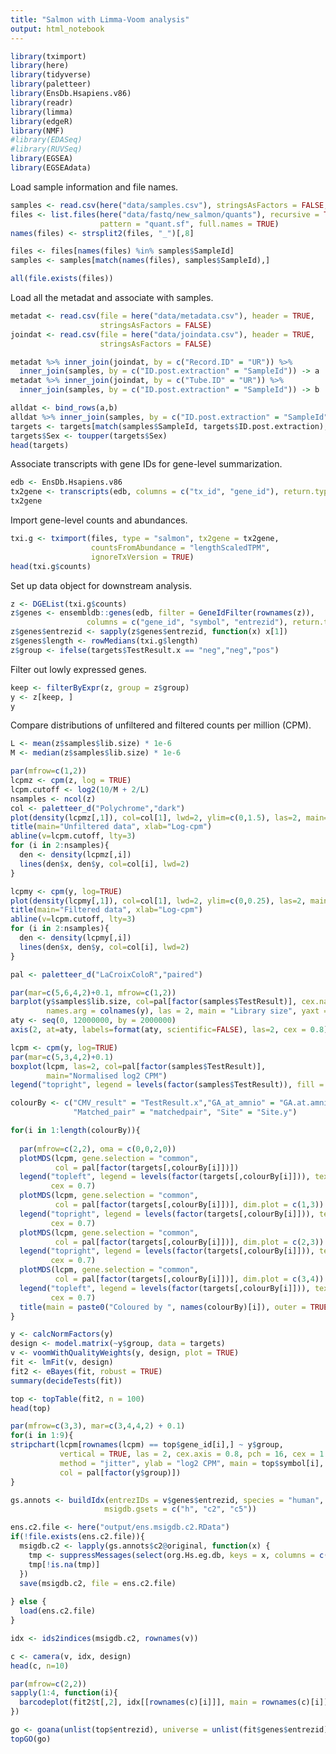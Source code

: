 ```yaml
---
title: "Salmon with Limma-Voom analysis"
output: html_notebook
---
```


```r
library(tximport)
library(here)
library(tidyverse)
library(paletteer)
library(EnsDb.Hsapiens.v86)
library(readr)
library(limma)
library(edgeR)
library(NMF)
#library(EDASeq)
#library(RUVSeq)
library(EGSEA)
library(EGSEAdata)
```

Load sample information and file names.

```r
samples <- read.csv(here("data/samples.csv"), stringsAsFactors = FALSE, header = TRUE)
files <- list.files(here("data/fastq/new_salmon/quants"), recursive = TRUE, 
                    pattern = "quant.sf", full.names = TRUE)
names(files) <- strsplit2(files, "_")[,8]

files <- files[names(files) %in% samples$SampleId]
samples <- samples[match(names(files), samples$SampleId),]

all(file.exists(files))
```

Load all the metadat and associate with samples.

```r
metadat <- read.csv(file = here("data/metadata.csv"), header = TRUE, 
                    stringsAsFactors = FALSE)
joindat <- read.csv(file = here("data/joindata.csv"), header = TRUE, 
                    stringsAsFactors = FALSE)

metadat %>% inner_join(joindat, by = c("Record.ID" = "UR")) %>% 
  inner_join(samples, by = c("ID.post.extraction" = "SampleId")) -> a
metadat %>% inner_join(joindat, by = c("Tube.ID" = "UR")) %>% 
  inner_join(samples, by = c("ID.post.extraction" = "SampleId")) -> b

alldat <- bind_rows(a,b)
alldat %>% inner_join(samples, by = c("ID.post.extraction" = "SampleId")) -> targets
targets <- targets[match(samples$SampleId, targets$ID.post.extraction),]
targets$Sex <- toupper(targets$Sex)
head(targets)
```

Associate transcripts with gene IDs for gene-level summarization.

```r
edb <- EnsDb.Hsapiens.v86
tx2gene <- transcripts(edb, columns = c("tx_id", "gene_id"), return.type = "DataFrame")
tx2gene
```

Import gene-level counts and abundances.

```r
txi.g <- tximport(files, type = "salmon", tx2gene = tx2gene, 
                  countsFromAbundance = "lengthScaledTPM", 
                  ignoreTxVersion = TRUE)
head(txi.g$counts)
```

Set up data object for downstream analysis.

```r
z <- DGEList(txi.g$counts)
z$genes <- ensembldb::genes(edb, filter = GeneIdFilter(rownames(z)), 
                 columns = c("gene_id", "symbol", "entrezid"), return.type = "DataFrame")
z$genes$entrezid <- sapply(z$genes$entrezid, function(x) x[1])
z$genes$length <- rowMedians(txi.g$length)
z$group <- ifelse(targets$TestResult.x == "neg","neg","pos")
```

Filter out lowly expressed genes.

```r
keep <- filterByExpr(z, group = z$group)
y <- z[keep, ]
y
```

Compare distributions of unfiltered and filtered counts per million (CPM).

```r
L <- mean(z$samples$lib.size) * 1e-6
M <- median(z$samples$lib.size) * 1e-6

par(mfrow=c(1,2))
lcpmz <- cpm(z, log = TRUE)
lcpm.cutoff <- log2(10/M + 2/L)
nsamples <- ncol(z)
col <- paletteer_d("Polychrome","dark")
plot(density(lcpmz[,1]), col=col[1], lwd=2, ylim=c(0,1.5), las=2, main="", xlab="")
title(main="Unfiltered data", xlab="Log-cpm")
abline(v=lcpm.cutoff, lty=3)
for (i in 2:nsamples){
  den <- density(lcpmz[,i])
  lines(den$x, den$y, col=col[i], lwd=2)
}

lcpmy <- cpm(y, log=TRUE)
plot(density(lcpmy[,1]), col=col[1], lwd=2, ylim=c(0,0.25), las=2, main="", xlab="")
title(main="Filtered data", xlab="Log-cpm")
abline(v=lcpm.cutoff, lty=3)
for (i in 2:nsamples){
  den <- density(lcpmy[,i])
  lines(den$x, den$y, col=col[i], lwd=2)
}
```


```r
pal <- paletteer_d("LaCroixColoR","paired")

par(mar=c(5,6,4,2)+0.1, mfrow=c(1,2))
barplot(y$samples$lib.size, col=pal[factor(samples$TestResult)], cex.names = 0.8, 
        names.arg = colnames(y), las = 2, main = "Library size", yaxt = "none")
aty <- seq(0, 12000000, by = 2000000)
axis(2, at=aty, labels=format(aty, scientific=FALSE), las=2, cex = 0.8)

lcpm <- cpm(y, log=TRUE)
par(mar=c(5,3,4,2)+0.1)
boxplot(lcpm, las=2, col=pal[factor(samples$TestResult)], 
        main="Normalised log2 CPM")
legend("topright", legend = levels(factor(samples$TestResult)), fill = pal)
```

```r
colourBy <- c("CMV_result" = "TestResult.x","GA_at_amnio" = "GA.at.amnio","Sex" = "Sex",
              "Matched_pair" = "matchedpair", "Site" = "Site.y")

for(i in 1:length(colourBy)){
  
  par(mfrow=c(2,2), oma = c(0,0,2,0))
  plotMDS(lcpm, gene.selection = "common", 
          col = pal[factor(targets[,colourBy[i]])]) 
  legend("topleft", legend = levels(factor(targets[,colourBy[i]])), text.col = pal, 
         cex = 0.7)
  plotMDS(lcpm, gene.selection = "common", 
          col = pal[factor(targets[,colourBy[i]])], dim.plot = c(1,3))
  legend("topright", legend = levels(factor(targets[,colourBy[i]])), text.col = pal, 
         cex = 0.7)
  plotMDS(lcpm, gene.selection = "common", 
          col = pal[factor(targets[,colourBy[i]])], dim.plot = c(2,3))
  legend("topright", legend = levels(factor(targets[,colourBy[i]])), text.col = pal, 
         cex = 0.7)
  plotMDS(lcpm, gene.selection = "common", 
          col = pal[factor(targets[,colourBy[i]])], dim.plot = c(3,4))
  legend("topleft", legend = levels(factor(targets[,colourBy[i]])), text.col = pal, 
         cex = 0.7)
  title(main = paste0("Coloured by ", names(colourBy)[i]), outer = TRUE)
}
```

```r
y <- calcNormFactors(y)
design <- model.matrix(~y$group, data = targets)
v <- voomWithQualityWeights(y, design, plot = TRUE)
fit <- lmFit(v, design)
fit2 <- eBayes(fit, robust = TRUE)
summary(decideTests(fit))
```

```r
top <- topTable(fit2, n = 100)
head(top)
```

```r
par(mfrow=c(3,3), mar=c(3,4,4,2) + 0.1)
for(i in 1:9){
stripchart(lcpm[rownames(lcpm) == top$gene_id[i],] ~ y$group,
           vertical = TRUE, las = 2, cex.axis = 0.8, pch = 16, cex = 1.3,
           method = "jitter", ylab = "log2 CPM", main = top$symbol[i],
           col = pal[factor(y$group)])
}
```

```r
gs.annots <- buildIdx(entrezIDs = v$genes$entrezid, species = "human",
                     msigdb.gsets = c("h", "c2", "c5"))

ens.c2.file <- here("output/ens.msigdb.c2.RData")
if(!file.exists(ens.c2.file)){
  msigdb.c2 <- lapply(gs.annots$c2@original, function(x) {
    tmp <- suppressMessages(select(org.Hs.eg.db, keys = x, columns = c("ENSEMBL"))$ENSEMBL)
    tmp[!is.na(tmp)]
  })
  save(msigdb.c2, file = ens.c2.file)
  
} else {
  load(ens.c2.file)
}

idx <- ids2indices(msigdb.c2, rownames(v))

c <- camera(v, idx, design)
head(c, n=10)
```

```r
par(mfrow=c(2,2))
sapply(1:4, function(i){
  barcodeplot(fit2$t[,2], idx[[rownames(c)[i]]], main = rownames(c)[i])
})
```


```r
go <- goana(unlist(top$entrezid), universe = unlist(fit$genes$entrezid), trend = "length")
topGO(go)
```

```r

```

